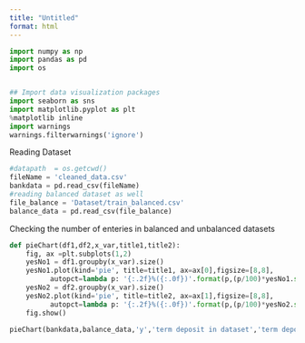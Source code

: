 ```yaml
---
title: "Untitled"
format: html
---
```



```python
import numpy as np 
import pandas as pd 
import os 


## Import data visualization packages
import seaborn as sns
import matplotlib.pyplot as plt
%matplotlib inline
import warnings
warnings.filterwarnings('ignore')
```

Reading Dataset
```python
#datapath  = os.getcwd()
fileName = 'cleaned_data.csv'
bankdata = pd.read_csv(fileName)
#reading balanced dataset as well
file_balance = 'Dataset/train_balanced.csv'
balance_data = pd.read_csv(file_balance)
```

Checking the number of enteries in balanced and unbalanced datasets
```python
def pieChart(df1,df2,x_var,title1,title2):
    fig, ax =plt.subplots(1,2)
    yesNo1 = df1.groupby(x_var).size()
    yesNo1.plot(kind='pie', title=title1, ax=ax[0],figsize=[8,8],
          autopct=lambda p: '{:.2f}%({:.0f})'.format(p,(p/100)*yesNo1.sum()))
    yesNo2 = df2.groupby(x_var).size()
    yesNo2.plot(kind='pie', title=title2, ax=ax[1],figsize=[8,8],
          autopct=lambda p: '{:.2f}%({:.0f})'.format(p,(p/100)*yesNo2.sum()))
    fig.show()

pieChart(bankdata,balance_data,'y','term deposit in dataset','term deposit in balanced dataset')

```





